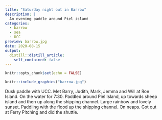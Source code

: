 ```yaml
---
title: "Saturday night out in Barrow"
description: |
  An evening paddle around Piel island
categories:
  - barrow
  - sea
  - UCC
preview: barrow.jpg
date: 2020-08-15
output:
  distill::distill_article:
    self_contained: false
---
```



```r
knitr::opts_chunk$set(echo = FALSE)
```

```r
knitr::include_graphics("barrow.jpg")
```

Dusk paddle with UCC. Met Barry, Judith, Mark, Jemma and Will at Roe Island. On the water for 7:30. Paddled around Piel Island, up towards sheep island and then up along the shipping channel. Large rainbow and lovely sunset. Paddling with the flood up the shipping channel. On neaps. Got out at Ferry Pitching and did the shuttle. 
